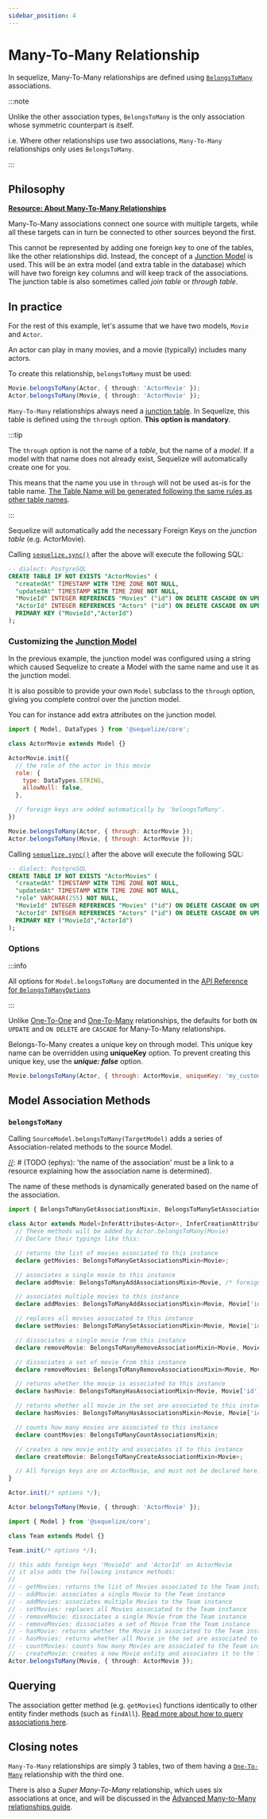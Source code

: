 ```yaml
---
sidebar_position: 4
---
```



# Many-To-Many Relationship

In sequelize, Many-To-Many relationships are defined using [`BelongsToMany`](pathname:///api/classes/Model.html#belongsToMany) associations.

:::note

Unlike the other association types, `BelongsToMany` is the only association whose symmetric counterpart is itself.

i.e. Where other relationships use two associations, `Many-To-Many` relationships only uses `BelongsToMany`.

:::

## Philosophy

[**Resource: About Many-To-Many Relationships**](https://en.wikipedia.org/wiki/Many-to-many_%28data_model%29)

Many-To-Many associations connect one source with multiple targets, while all these targets can in turn be connected to other sources beyond the first.

This cannot be represented by adding one foreign key to one of the tables, like the other relationships did. Instead, the concept of a [Junction Model](https://en.wikipedia.org/wiki/Associative_entity) is used. This will be an extra model (and extra table in the database) which will have two foreign key columns and will keep track of the associations. The junction table is also sometimes called *join table* or *through table*.

## In practice

For the rest of this example, let's assume that we have two models, `Movie` and `Actor`.

An actor can play in many movies, and a movie (typically) includes many actors.

To create this relationship, `belongsToMany` must be used:

```typescript
Movie.belongsToMany(Actor, { through: 'ActorMovie' });
Actor.belongsToMany(Movie, { through: 'ActorMovie' });
```

`Many-To-Many` relationships always need a [junction table](https://en.wikipedia.org/wiki/Associative_entity). In Sequelize,
this table is defined using the `through` option. **This option is mandatory**.

:::tip

The `through` option is not the name of a _table_, but the name of a _model_. If a model with that name does not already
exist, Sequelize will automatically create one for you.

This means that the name you use in `through` will not be used as-is for the table name.
[The Table Name will be generated following the same rules as other table names](../models/sql-name-inference.mdx#table-names).

:::

Sequelize will automatically add the necessary Foreign Keys on the *junction table* (e.g. ActorMovie).

Calling [`sequelize.sync()`](pathname:///api/classes/Sequelize.html#sync) after the above will execute the following SQL:

```sql
-- dialect: PostgreSQL
CREATE TABLE IF NOT EXISTS "ActorMovies" (
  "createdAt" TIMESTAMP WITH TIME ZONE NOT NULL,
  "updatedAt" TIMESTAMP WITH TIME ZONE NOT NULL,
  "MovieId" INTEGER REFERENCES "Movies" ("id") ON DELETE CASCADE ON UPDATE CASCADE,
  "ActorId" INTEGER REFERENCES "Actors" ("id") ON DELETE CASCADE ON UPDATE CASCADE,
  PRIMARY KEY ("MovieId","ActorId")
);
```

### Customizing the [Junction Model](https://en.wikipedia.org/wiki/Associative_entity)

In the previous example, the junction model was configured using a string
which caused Sequelize to create a Model with the same name and use it as the junction model.

It is also possible to provide your own `Model` subclass to the `through` option,
giving you complete control over the junction model.

You can for instance add extra attributes on the junction model.

[//]: # (TODO: add TypeScript example)

```js
import { Model, DataTypes } from '@sequelize/core';

class ActorMovie extends Model {}

ActorMovie.init({
  // the role of the actor in this movie
  role: {
    type: DataTypes.STRING,
    allowNull: false,
  },

  // foreign keys are added automatically by 'belongsToMany'.
})

Movie.belongsToMany(Actor, { through: ActorMovie });
Actor.belongsToMany(Movie, { through: ActorMovie });
```

Calling [`sequelize.sync()`](pathname:///api/classes/Sequelize.html#sync) after the above will execute the following SQL:

```sql
-- dialect: PostgreSQL
CREATE TABLE IF NOT EXISTS "ActorMovies" (
  "createdAt" TIMESTAMP WITH TIME ZONE NOT NULL,
  "updatedAt" TIMESTAMP WITH TIME ZONE NOT NULL,
  "role" VARCHAR(255) NOT NULL,
  "MovieId" INTEGER REFERENCES "Movies" ("id") ON DELETE CASCADE ON UPDATE CASCADE,
  "ActorId" INTEGER REFERENCES "Actors" ("id") ON DELETE CASCADE ON UPDATE CASCADE,
  PRIMARY KEY ("MovieId","ActorId")
);
```

### Options

[//]: # (TODO: expand this section!)

:::info

All options for `Model.belongsToMany` are documented in the [API Reference for `BelongsToManyOptions`](pathname:///api/interfaces/BelongsToManyOptions.html)

:::

Unlike [One-To-One](./one-to-one.mdx#ondelete-and-onupdate) and [One-To-Many](./one-to-many.mdx#options) relationships,
the defaults for both `ON UPDATE` and `ON DELETE` are `CASCADE` for Many-To-Many relationships.

Belongs-To-Many creates a unique key on through model.
This unique key name can be overridden using **uniqueKey** option. To prevent creating this unique key, use the ***unique: false*** option.

```js
Movie.belongsToMany(Actor, { through: ActorMovie, uniqueKey: 'my_custom_unique' })
```

## Model Association Methods

[//]: # (There is only one sub-chapter here but the structure is kept to be symetrical with the other two relationship types)

### `belongsToMany`

Calling `SourceModel.belongsToMany(TargetModel)` adds a series of Association-related methods to the source Model.

[//]: # (TODO (ephys): 'the name of the association' must be a link to a resource explaining how the association name is determined).

The name of these methods is dynamically generated based on the name of the association.

<Tabs>
<TabItem value="ts" label="TypeScript">

```typescript
import { BelongsToManyGetAssociationsMixin, BelongsToManySetAssociationsMixin, BelongsToManyAddAssociationsMixin, BelongsToManyAddAssociationMixin, BelongsToManyCreateAssociationMixin, BelongsToManyRemoveAssociationMixin, BelongsToManyRemoveAssociationsMixin, BelongsToManyHasAssociationMixin, BelongsToManyHasAssociationsMixin, InferAttributes, InferCreationAttributes, Model } from '@sequelize/core';

class Actor extends Model<InferAttributes<Actor>, InferCreationAttributes<Actor>> {
  // These methods will be added by Actor.belongsToMany(Movie)
  // Declare their typings like this:

  // returns the list of movies associated to this instance
  declare getMovies: BelongsToManyGetAssociationsMixin<Movie>;

  // associates a single movie to this instance
  declare addMovie: BelongsToManyAddAssociationsMixin<Movie, /* foreign key type */ Movie['id']>;

  // associates multiple movies to this instance
  declare addMovies: BelongsToManyAddAssociationsMixin<Movie, Movie['id']>;

  // replaces all movies associated to this instance
  declare setMovies: BelongsToManySetAssociationsMixin<Movie, Movie['id']>;

  // dissociates a single movie from this instance
  declare removeMovie: BelongsToManyRemoveAssociationMixin<Movie, Movie['id']>;

  // dissociates a set of movie from this instance
  declare removeMovies: BelongsToManyRemoveAssociationsMixin<Movie, Movie['id']>;

  // returns whether the movie is associated to this instance
  declare hasMovie: BelongsToManyHasAssociationMixin<Movie, Movie['id']>;

  // returns whether all movie in the set are associated to this instance
  declare hasMovies: BelongsToManyHasAssociationsMixin<Movie, Movie['id']>;

  // counts how many movies are associated to this instance
  declare countMovies: BelongsToManyCountAssociationsMixin;

  // creates a new movie entity and associates it to this instance
  declare createMovie: BelongsToManyCreateAssociationMixin<Movie>;

  // All foreign keys are on ActorMovie, and must not be declared here.
}

Actor.init(/* options */);

Actor.belongsToMany(Movie, { through: 'ActorMovie' });
```

</TabItem>
<TabItem value="js" label="JavaScript (CJS)">

```typescript
import { Model } from '@sequelize/core';

class Team extends Model {}

Team.init(/* options */);

// this adds foreign keys 'MovieId' and 'ActorId' on ActorMovie
// it also adds the following instance methods:
//
// - getMovies: returns the list of Movies associated to the Team instance
// - addMovie: associates a single Movie to the Team instance
// - addMovies: associates multiple Movies to the Team instance
// - setMovies: replaces all Movies associated to the Team instance
// - removeMovie: dissociates a single Movie from the Team instance
// - removeMovies: dissociates a set of Movie from the Team instance
// - hasMovie: returns whether the Movie is associated to the Team instance
// - hasMovies: returns whether all Movie in the set are associated to the Team instance
// - countMovies: counts how many Movies are associated to the Team instance
// - createMovie: creates a new Movie entity and associates it to the Team instance
Actor.belongsToMany(Movie, { through: ActorMovie });
```

</TabItem>
</Tabs>

## Querying

The association getter method (e.g. `getMovies`) functions identically to other entity finder methods (such as `findAll`).
[Read more about how to query associations here](../querying/associations.mdx).

## Closing notes

`Many-To-Many` relationships are simply 3 tables, two of them having a [`One-To-Many`](./one-to-many.mdx) relationship with the third one.

There is also a *Super Many-To-Many* relationship, which uses six associations at once,
and will be discussed in the [Advanced Many-to-Many relationships guide](advanced-many-to-many.html).
